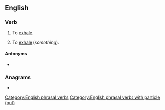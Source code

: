 ==English==

===Verb===
{{en-verb|breathes out|breathing out|breathed out}}

# {{lb|en|intransitive}} To [[exhale]].
# {{lb|en|transitive}} To [[exhale]] (''something'').

====Antonyms====
* {{l|en|breathe in}}

===Anagrams===
* {{l|en|thereabout}}

[[Category:English phrasal verbs]]
[[Category:English phrasal verbs with particle (out)]]